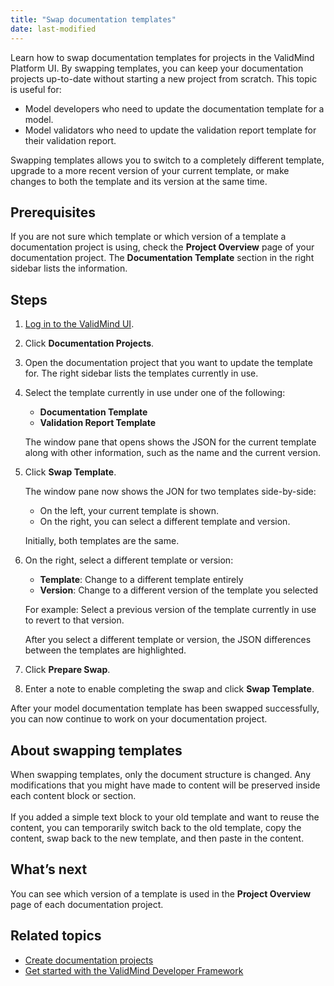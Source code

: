 ```yaml
---
title: "Swap documentation templates"
date: last-modified
---
```


Learn how to swap documentation templates for projects in the ValidMind Platform UI. By swapping templates, you can keep your documentation projects up-to-date without starting a new project from scratch. This topic is useful for:

- Model developers who need to update the documentation template for a model.
- Model validators who need to update the validation report template for their validation report.

Swapping templates allows you to switch to a completely different template, upgrade to a more recent version of your current template, or make changes to both the template and its version at the same time. 

## Prerequisites

If you are not sure which template or which version of a template a documentation project is using, check the **Project Overview** page of your documentation project. The **Documentation Template** section in the right sidebar lists the information.

## Steps

1. [Log in to the ValidMind UI]({{< var vm_ui >}}).

2. Click **Documentation Projects**.

3. Open the documentation project that you want to update the template for. The right sidebar lists the templates currently in use.

4. Select the template currently in use under one of the following:
   
   - **Documentation Template** 
   - **Validation Report Template**
   
   The window pane that opens shows the JSON for the current template along with other information, such as the name and the current version.

4. Click **Swap Template**. 
   
   The window pane now shows the JON for two templates side-by-side:
   
      - On the left, your current template is shown.
      - On the right, you can select a different template and version.
   
   Initially, both templates are the same. 

5. On the right, select a different template or version:
   
   - **Template**: Change to a different template entirely
   - **Version**: Change to a different version of the template you selected
   
   For example: Select a previous version of the template currently in use to revert to that version. 
   
   After you select a different template or version, the JSON differences between the templates are highlighted. 

6. Click **Prepare Swap**.

7. Enter a note to enable completing the swap and click **Swap Template**.

After your model documentation template has been swapped successfully, you can now continue to work on your documentation project.

::: {.column-margin}
::: {.callout-info}
## About swapping templates
<!--- NR Can we explain this a bit better for people who are not yet familiar with editing content blocks?  --->
When swapping templates, only the document structure is changed. Any modifications that you might have made to content will be preserved  inside each content block or section.
<br><br>
If you added a simple text block to your old template and want to reuse the content, you can temporarily switch back to the old template,  copy the content, swap back to the new template, and then paste in the content.
:::
:::


<!---
## Troubleshooting

[Include any common issues or errors that may arise during the task and how to resolve them.]
--->

## What's next

You can see which version of a template is used in the **Project Overview** page of each documentation project. 

## Related topics

- [Create documentation projects](create-documentation-projects.qmd)
- [Get started with the ValidMind Developer Framework](get-started-developer-framework.qmd)
